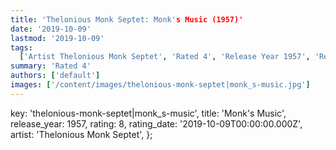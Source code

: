 ```yaml
---
title: 'Thelonious Monk Septet: Monk's Music (1957)'
date: '2019-10-09'
lastmod: '2019-10-09'
tags:
  ['Artist Thelonious Monk Septet', 'Rated 4', 'Release Year 1957', 'Release Decade 1950']
summary: 'Rated 4'
authors: ['default']
images: ['/content/images/thelonious-monk-septet|monk_s-music.jpg']
---
```


  key: 'thelonious-monk-septet|monk_s-music',
  title: 'Monk's Music',
  release_year: 1957,
  rating: 8,
  rating_date: '2019-10-09T00:00:00.000Z',
  artist: 'Thelonious Monk Septet',
};

<MusicRating data={data} />
